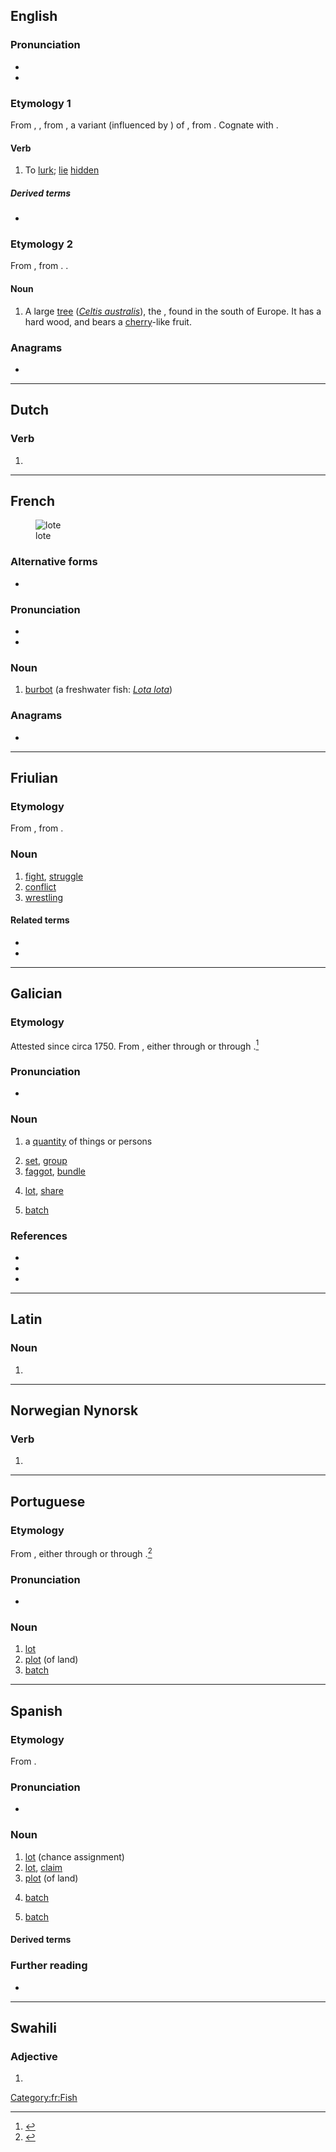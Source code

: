 {{also|LOTE|Lote|löte}}
==English==

===Pronunciation===
* {{IPA|en|/ləʊt/}}
* {{rhymes|en|əʊt}}

===Etymology 1===
From {{inh|en|enm|loten}}, {{m|enm|lotien}}, from {{inh|en|ang|*lotian}}, a variant (influenced by {{cog|ang|lot|t=fraud; deceit}}) of {{m|ang|lutian|t=to lie hid; be concealed; lurk; skulk; be latent}}, from {{inh|en|gem-pro|*lutōną|t=to conceal; hide; lurk}}. Cognate with {{cog|got|𐌻𐌿𐍄𐍉𐌽|t=to deceive}}.

====Verb====
{{en-verb}}

# {{lb|en|intransitive|archaic}} To [[lurk]]; [[lie]] [[hidden]]

=====Derived terms=====
* {{l|en|loteby}}

===Etymology 2===
From {{lena}} {{bor|en|la|lotus}}, from {{cog|grc|λωτός||lotus}}. {{doublet|en|lotus}}.

====Noun====
{{en-noun}}

# A large [[tree]] (''[[Celtis australis]]''), the {{vern|European nettle tree}}, found in the south of Europe. It has a hard wood, and bears a [[cherry]]-like fruit.
#: {{rfquotek|en|Eng. Cyclopaedia}}

{{Webster 1913}}

===Anagrams===
* {{anagrams|en|a=elot|ELOT|Leto|telo-|tole}}

{{topics|en|Fruits|Cannabis family plants}}

----

==Dutch==

===Verb===
{{head|nl|verb form}}

# {{nl-verb form of|n=sg|t=pres|m=subj|loten}}

----

==French==
[[Image: Trüsche Walchensee.jpg|thumb|lote]]

===Alternative forms===
* {{l|fr|lotte}}

===Pronunciation===
* {{fr-IPA}}
* {{audio|fr|LL-Q150 (fra)-Lepticed7-lote.wav|Audio}}

===Noun===
{{fr-noun|f}}

# [[burbot]] (a freshwater fish: ''[[Lota lota]]'')

===Anagrams===
* {{l|fi|tôle}}

[[Category:fr:Fish]]

----

==Friulian==

===Etymology===
From {{inh|fur|LL.|lucta}}, from {{inh|fur|la|luctor}}.

===Noun===
{{fur-noun|f|pl=lotis}}

# [[fight]], [[struggle]]
# [[conflict]]
# [[wrestling]]

====Related terms====
* {{l|fur|lotâ}}
* {{l|fur|lotadôr}}

----

==Galician==

===Etymology===
Attested since circa 1750. From {{der|gl|gem-pro|*hlutą||lot, share}}, either through {{der|gl|gem-sue|-}} or through {{bor|gl|fro|lot}}.<ref>{{R:DCECH|lote}}</ref>

===Pronunciation===
* {{IPA|gl|/ˈlɔte̝/}}

===Noun===
{{gl-noun|m}}

# a [[quantity]] of things or persons
#: {{uxi|gl|morreu un '''lote''' de homes construíndo a presa|t=a '''lot''' of men died during the construction of the dam}}
#: {{syn|gl|fato}}
# [[set]], [[group]]
# [[faggot]], [[bundle]]
#: {{syn|gl|feixe}}
# [[lot]], [[share]]
#: {{syn|gl|partilla|sorte}}
# {{lb|gl|production}} [[batch]]

===References===
* {{R:DDLG}}
* {{R:TILG}}
* {{R:TLPGP}}
<references />

----

==Latin==

===Noun===
{{la-noun-form|lōte}}

# {{inflection of|la|lōtus||voc|s}}

----

==Norwegian Nynorsk==

===Verb===
{{head|nn|verb form}}

# {{inflection of|nn|lyta||past|part}}

----

==Portuguese==

===Etymology===
From {{der|gl|gem-pro|*hlutą||lot, share}}, either through {{der|gl|gem-sue|-}} or through {{bor|gl|fro|lot}}.<ref>{{R:DCECH|lote}}</ref>

===Pronunciation===
* {{a|Brazil}} {{IPA|pt|/ˈlɔ.t͡ʃi/}}

===Noun===
{{pt-noun|m}}

# [[lot]]
# [[plot]] (of land)
# [[batch]]

----

==Spanish==

===Etymology===
From {{bor|es|fr|lot}}.

===Pronunciation===
{{es-IPA}}
* {{rhymes|es|ote}}

===Noun===
{{es-noun|m}}

# [[lot]] (chance assignment)
# [[lot]], [[claim]]
# [[plot]] (of land)
# {{lb|es|production}} [[batch]]
# {{lb|es|informatics}} [[batch]]

====Derived terms====
{{der4|es
|al lote
|autolote
|darse el lote
|lotear}}

===Further reading===
* {{R:DRAE}}

----

==Swahili==

===Adjective===
{{head|sw|adjective form}}

# {{sw-adj form of|ji|ote}}